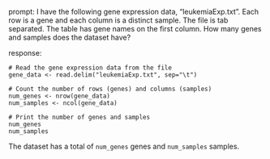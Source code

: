 prompt:
I have the following gene expression data, "leukemiaExp.txt". Each row is a gene and each column is a distinct sample. The file is tab separated. The table has gene names on the first column. How many genes and samples does the dataset have?

response:
```
# Read the gene expression data from the file
gene_data <- read.delim("leukemiaExp.txt", sep="\t")

# Count the number of rows (genes) and columns (samples)
num_genes <- nrow(gene_data)
num_samples <- ncol(gene_data)

# Print the number of genes and samples
num_genes
num_samples
```
The dataset has a total of `num_genes` genes and `num_samples` samples.
